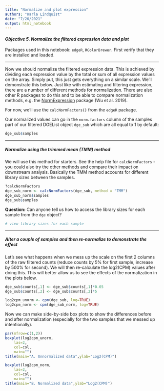 ```yaml
---
title: "Normalize and plot expression" 
authors: "Karla Lindquist"
date: "7/26/2021"
output: html_notebook
---
```


#### *Objective 5. Normalize the filtered expression data and plot*

Packages used in this notebook: `edgeR`, `RColorBrewer`. First verify that they are installed and loaded.

------------------------------------------------------------------------

Now we should normalize the filtered expression data. This is achieved by dividing each expression value by the total or sum of all expression values on the array. Simply put, this just gets everything on a similar scale. We'll demonstrate this below. Just like with estimating and filtering expression, there are a number of different methods for normalization. There are also other R packages to do this and to be able to compare normalization methods, e.g. the [NormExpression](https://www.frontiersin.org/articles/10.3389/fgene.2019.00400/full) package (Wu et al. 2019).

For now, we'll use the `calcNormFactors()` from the `edgeR` package.

Our normalized values can go in the `norm.factors` column of the samples part of our filtered DGEList object `dge_sub` which are all equal to 1 by default:

```r
dge_sub$samples
```

------------------------------------------------------------------------

##### Normalize using the trimmed mean (TMM) method

We will use this method for starters. See the help file for `calcNormFactors` - you could also try the other methods and compare their impact on downstream analysis. Basically the TMM method accounts for different library sizes between the samples.

```r
?calcNormFactors
dge_sub_norm <- calcNormFactors(dge_sub, method = "TMM")
dge_sub_norm$samples
dge_sub$samples
```

**Question:** Can anyone tell us how to access the library sizes for each sample from the `dge` object?

```r
# view library sizes for each sample
```

------------------------------------------------------------------------

##### Alter a couple of samples and then re-normalize to demonstrate the effect

Let's see what happens when we mess up the scale on the first 2 columns of the raw filtered counts (reduce counts by 5% for first sample, increase by 500% for second). We will then re-calculate the log2(CPM) values after doing this. This will better allow us to see the effects of the normalization in the plots below.

```r
dge_sub$counts[,1] <- dge_sub$counts[,1]*0.05
dge_sub$counts[,2] <- dge_sub$counts[,2]*5

log2cpm_unorm <- cpm(dge_sub, log=TRUE)
log2cpm_norm <- cpm(dge_sub_norm, log=TRUE)
```

Now we can make side-by-side box plots to show the differences before and after normalization (especially for the two samples that we messed up intentionally).

```r
par(mfrow=c(1,2))
boxplot(log2cpm_unorm, 
    las=2, 
    col=col, 
    main="")
title(main="A. Unnormalized data",ylab="Log2(CPM)")

boxplot(log2cpm_norm, 
    las=2, 
    col=col, 
    main="")
title(main="B. Normalized data",ylab="Log2(CPM)")
```
